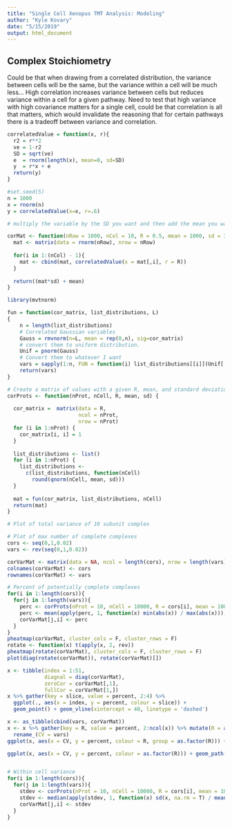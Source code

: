 ```yaml
---
title: "Single Cell Xenopus TMT Analysis: Modeling"
author: "Kyle Kovary"
date: "5/15/2019"
output: html_document
---
```


## Complex Stoichiometry
Could be that when drawing from a correlated distribution, the variance between cells will be the same, but the variance within a cell will be much less... High correlation increases variance between cells but reduces variance within a cell for a given pathway. Need to test that high variance with high covariance matters for a single cell, could be that correlation is all that matters, which would invalidate the reasoning that for certain pathways there is a tradeoff between variance and correlation.
```r
correlatedValue = function(x, r){
  r2 = r**2
  ve = 1-r2
  SD = sqrt(ve)
  e  = rnorm(length(x), mean=0, sd=SD)
  y  = r*x + e
  return(y)
}

#set.seed(5)
n = 1000
x = rnorm(n)
y = correlatedValue(x=x, r=.6)

# multiply the variable by the SD you want and then add the mean you want

corMat <- function(nRow = 1000, nCol = 10, R = 0.5, mean = 1000, sd = 30){
  mat <- matrix(data = rnorm(nRow), nrow = nRow)
  
  for(i in 1:(nCol) - 1){
    mat <- cbind(mat, correlatedValue(x = mat[,i], r = R))
  }
  
  return((mat*sd) + mean)
}


```

```r
library(mvtnorm)

fun = function(cor_matrix, list_distributions, L)
{
    n = length(list_distributions)
    # Correlated Gaussian variables
    Gauss = rmvnorm(n=L, mean = rep(0,n), sig=cor_matrix)
    # convert them to uniform distribution.
    Unif = pnorm(Gauss) 
    # Convert them to whatever I want
    vars = sapply(1:n, FUN = function(i) list_distributions[[i]](Unif[,i]))
    return(vars)
}

# Create a matrix of values with a given R, mean, and standard deviation
corProts <- function(nProt, nCell, R, mean, sd) {
  
  cor_matrix =  matrix(data = R,
                       ncol = nProt,
                       nrow = nProt)
  for (i in 1:nProt) {
    cor_matrix[i, i] = 1
  }
  
  list_distributions <- list()
  for (i in 1:nProt) {
    list_distributions <-
      c(list_distributions, function(nCell)
        round(qnorm(nCell, mean, sd)))
  }
  
  mat = fun(cor_matrix, list_distributions, nCell)
  return(mat)
}

# Plot of total variance of 10 subunit complex

# Plot of max number of complete complexes
cors <- seq(0,1,0.02)
vars <- rev(seq(0,1,0.02))

corVarMat <- matrix(data = NA, ncol = length(cors), nrow = length(vars))
colnames(corVarMat) <- cors
rownames(corVarMat) <- vars

# Percent of potentially complete complexes
for(i in 1:length(cors)){
  for(j in 1:length(vars)){
    perc <- corProts(nProt = 10, nCell = 10000, R = cors[i], mean = 1000, sd = 1000*vars[j])
    perc <- mean(apply(perc, 1, function(x) min(abs(x)) / max(abs(x))), na.rm = T)
    corVarMat[j,i] <- perc
  }
}
pheatmap(corVarMat, cluster_cols = F, cluster_rows = F)
rotate <- function(x) t(apply(x, 2, rev))
pheatmap(rotate(corVarMat), cluster_cols = F, cluster_rows = F)
plot(diag(rotate(corVarMat)), rotate(corVarMat)[])

x <- tibble(index = 1:51,
            diagnal = diag(corVarMat), 
            zeroCor = corVarMat[,1],
            fullCor = corVarMat[1,])
x %>% gather(key = slice, value = percent, 2:4) %>% 
  ggplot(., aes(x = index, y = percent, colour = slice)) + 
  geom_point() + geom_vline(xintercept = 40, linetype = 'dashed')

x <- as_tibble(cbind(vars, corVarMat))
x <- x %>% gather(key = R, value = percent, 2:ncol(x)) %>% mutate(R = as.numeric(R)) %>%
  rename_(CV = vars)
ggplot(x, aes(x = CV, y = percent, colour = R, group = as.factor(R))) + geom_path() + scale_x_reverse() + theme_bw()

ggplot(x, aes(x = CV, y = percent, colour = as.factor(R))) + geom_path() + scale_x_reverse(limits = c(0.2,0)) + theme_bw()


# Within cell variance
for(i in 1:length(cors)){
  for(j in 1:length(vars)){
    stdev <- corProts(nProt = 10, nCell = 10000, R = cors[i], mean = 1000, sd = 1000*vars[j])
    stdev <- median(apply(stdev, 1, function(x) sd(x, na.rm = T) / mean(x, na.rm = T)), na.rm = T)
    corVarMat[j,i] <- stdev
  }
}


```

